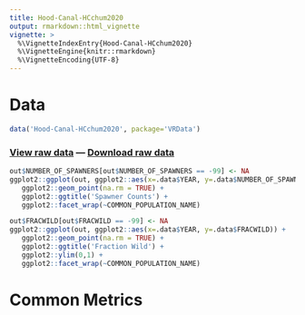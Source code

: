 ```yaml
---
title: Hood-Canal-HCchum2020
output: rmarkdown::html_vignette
vignette: >
  %\VignetteIndexEntry{Hood-Canal-HCchum2020}
  %\VignetteEngine{knitr::rmarkdown}
  %\VignetteEncoding{UTF-8}
---
```


# Data

```r
data('Hood-Canal-HCchum2020', package='VRData')
```

### [View raw data](../data/Hood-Canal-HCchum2020.html) &#8212; [Download raw data](../data/Hood-Canal-HCchum2020.csv)

```r
out$NUMBER_OF_SPAWNERS[out$NUMBER_OF_SPAWNERS == -99] <- NA
ggplot2::ggplot(out, ggplot2::aes(x=.data$YEAR, y=.data$NUMBER_OF_SPAWNERS)) +
   ggplot2::geom_point(na.rm = TRUE) +
   ggplot2::ggtitle('Spawner Counts') +
   ggplot2::facet_wrap(~COMMON_POPULATION_NAME)
```

```r
out$FRACWILD[out$FRACWILD == -99] <- NA
ggplot2::ggplot(out, ggplot2::aes(x=.data$YEAR, y=.data$FRACWILD)) +
   ggplot2::geom_point(na.rm = TRUE) +
   ggplot2::ggtitle('Fraction Wild') +
   ggplot2::ylim(0,1) +
   ggplot2::facet_wrap(~COMMON_POPULATION_NAME)
```

# Common Metrics



